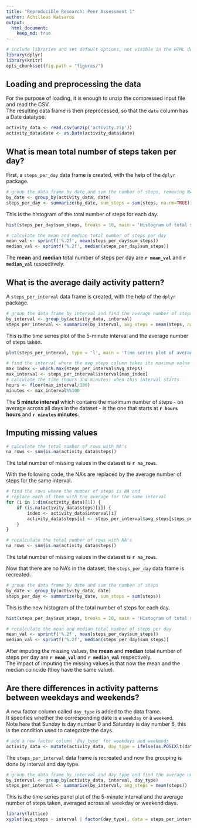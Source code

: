 ```yaml
---
title: "Reproducible Research: Peer Assessment 1"
author: Achilleas Katsaros
output: 
  html_document:
    keep_md: true
---
```


```r
# include libraries and set default options, not visible in the HTML document
library(dplyr)
library(knitr)
opts_chunk$set(fig.path = "figures/")
```

## Loading and preprocessing the data

For the purpose of loading, it is enough to unzip the compressed input file and read the CSV.  
The resulting data frame is then preprocessed, so that the `date` column has a Date datatype.

```r
activity_data <- read.csv(unzip('activity.zip'))
activity_data$date <- as.Date(activity_data$date)
```

## What is mean total number of steps taken per day?

First, a `steps_per_day` data frame is created, with the help of the `dplyr` package.

```r
# group the data frame by date and sum the number of steps, removing NA's
by_date <- group_by(activity_data, date)
steps_per_day <- summarize(by_date, sum_steps = sum(steps, na.rm=TRUE))
```

This is the histogram of the total number of steps for each day.

```r
hist(steps_per_day$sum_steps, breaks = 10, main = 'Histogram of total steps per day', xlab = 'Total number of steps per day', col = 'green')
```

```r
# calculate the mean and median total number of steps per day
mean_val <- sprintf('%.2f', mean(steps_per_day$sum_steps))
median_val <- sprintf('%.2f', median(steps_per_day$sum_steps))
```

The **mean** and **median** total number of steps per day are **`r mean_val`** and **`r median_val`** respectively.

## What is the average daily activity pattern?

A `steps_per_interval` data frame is created, with the help of the `dplyr` package.

```r
# group the data frame by interval and find the average number of steps, removing NA's
by_interval <- group_by(activity_data, interval)
steps_per_interval <- summarize(by_interval, avg_steps = mean(steps, na.rm=TRUE))
```

This is the time series plot of the 5-minute interval and the average number of steps taken.

```r
plot(steps_per_interval, type = 'l', main = 'Time series plot of average number of steps', xlab = '5-minute interval', ylab = 'Average number of steps', col = 'blue')
```

```r
# find the interval where the avg_steps column takes its maximum value
max_index <- which.max(steps_per_interval$avg_steps)
max_interval <- steps_per_interval$interval[max_index]
# calculate the time (hours and minutes) when this interval starts
hours <- floor(max_interval/100)
minutes <- max_interval%%100
```

The **5 minute interval** which contains the maximum number of steps - on average across all days in the dataset - is the one that starts at **`r hours` hours** and **`r minutes` minutes**.

## Imputing missing values

```r
# calculate the total number of rows with NA's
na_rows <- sum(is.na(activity_data$steps))
```

The total number of missing values in the dataset is **`r na_rows`**.

With the following code, the NA's are replaced by the average number of steps for the same interval.

```r
# find the rows where the number of steps is NA and
# replace each of them with the average for the same interval
for (i in 1:dim(activity_data)[1]) {
    if (is.na(activity_data$steps)[i]) {
        index <- activity_data$interval[i]
        activity_data$steps[i] <- steps_per_interval$avg_steps[steps_per_interval$interval == index]
    }
}
```

```r
# recalculate the total number of rows with NA's
na_rows <- sum(is.na(activity_data$steps))
```

The total number of missing values in the dataset is **`r na_rows`**.

Now that there are no NA's in the dataset, the `steps_per_day` data frame is recreated.

```r
# group the data frame by date and sum the number of steps
by_date <- group_by(activity_data, date)
steps_per_day <- summarize(by_date, sum_steps = sum(steps))
```

This is the new histogram of the total number of steps for each day.

```r
hist(steps_per_day$sum_steps, breaks = 10, main = 'Histogram of total steps per day', xlab = 'Total number of steps per day', col = 'orangered')
```

```r
# recalculate the mean and median total number of steps per day
mean_val <- sprintf('%.2f', mean(steps_per_day$sum_steps))
median_val <- sprintf('%.2f', median(steps_per_day$sum_steps))
```

After imputing the missing values, the **mean** and **median** total number of steps per day are **`r mean_val`** and **`r median_val`** respectively.  
The impact of imputing the missing values is that now the mean and the median coincide (they have the same value).

## Are there differences in activity patterns between weekdays and weekends?

A new factor column called `day_type` is added to the data frame.  
It specifies whether the corresponding date is a `weekday` or a `weekend`.  
Note here that Sunday is day number 0 and Saturday is day number 6, this is the condition used to categorize the days.

```r
# add a new factor column 'day_type' for weekdays and weekends
activity_data <- mutate(activity_data, day_type = ifelse(as.POSIXlt(date)$wday %in% c(0, 6), 'weekend', 'weekday'))
```

The `steps_per_interval` data frame is recreated and now the grouping is done by interval and day type.

```r
# group the data frame by interval and day type and find the average number of steps
by_interval <- group_by(activity_data, interval, day_type)
steps_per_interval <- summarize(by_interval, avg_steps = mean(steps))
```

This is the time series panel plot of the 5-minute interval and the average number of steps taken, averaged across all weekday or weekend days.

```r
library(lattice)
xyplot(avg_steps ~ interval | factor(day_type), data = steps_per_interval, type = 'l', layout = c(1, 2), main = 'Time series plot of average number of steps', xlab = '5-minute interval', ylab = 'Average number of steps')
```
